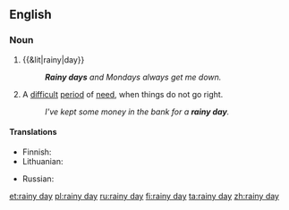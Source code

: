 ==English==

===Noun===
{{en-noun|head=[[rainy]] [[day]]}}

# {{&lit|rainy|day}}
#: '''''Rainy days''' and Mondays always get me down.''
# {{idiomatic}} A [[difficult]] [[period]] of [[need]], when things do not go right.
#: ''I've kept some money in the bank for a '''rainy day'''.''

====Translations====
{{trans-top|difficult period of need}}
* Finnish: {{t-|fi|sadepäivä}}
* Lithuanian: {{t-|lt|juoda diena|f}}
{{trans-mid}}
* Russian: {{t+|ru|чёрный день|m|tr=čórnyj denʹ}} {{qualifier|black day}}
{{trans-bottom}}

[[et:rainy day]]
[[pl:rainy day]]
[[ru:rainy day]]
[[fi:rainy day]]
[[ta:rainy day]]
[[zh:rainy day]]